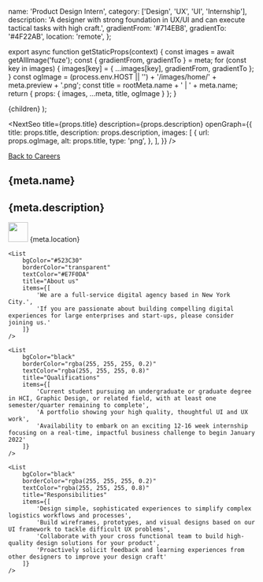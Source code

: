 
  name: 'Product Design Intern',
  category: ['Design', 'UX', 'UI', 'Internship'],
  description:
    'A designer with strong foundation in UX/UI and can execute tactical tasks with high craft.',
  gradientFrom: '#714EB8',
  gradientTo: '#4F22AB',
  location: 'remote',
};

export async function getStaticProps(context) {
  const images = await getAllImage('fuze');
  const { gradientFrom, gradientTo } = meta;
  for (const key in images) {
    images[key] = { ...images[key], gradientFrom, gradientTo };
  }
  const ogImage =
    (process.env.HOST || '') + '/images/home/' + meta.preview + '.png';
  const title = rootMeta.name + ' | ' + meta.name;
  return { props: { images, ...meta, title, ogImage } };
}

  <Layout title={meta.name} p="2xl:t-8">
    {children}
  </Layout>
);

<NextSeo
  title={props.title}
  description={props.description}
  openGraph={{
    title: props.title,
    description: props.description,
    images: [
      {
        url: props.ogImage,
        alt: props.title,
        type: 'png',
      },
    ],
  }}
/>

<section
  p="5 lg:x-22.5 lg:y-20"
  m="b-5 lg:x-10"
  grid="~ cols-12 gap-5"
  border="rounded-lg"
  className="md-title"
>
  <div className="col-span-12 md:col-span-9 lg:col-span-9 mb-4">
    <a href="/careers/">Back to Careers</a>
  </div>
  <h1
    font="redhat leading-none"
    grid="col-span-12 md:col-span-9 lg:col-span-9"
    className="text-fs03 lg:text-6xl"
  >
    {meta.name}
  </h1>
  <h2 m="lg:b-2" grid="col-span-12" className="text-xl">
    {meta.description}
  </h2>
  <div className="col-span-12 md:col-span-9 lg:col-span-9">
    <span className="float-left">
      <img src="../images/careers/location_pin.gif" width="40px" />
    </span>
    <span className="float-left capitalize ml-2 mt-1.5">{meta.location}</span>
  </div>
</section>

<RegularWidth>

    <List
    	bgColor="#523C30"
    	borderColor="transparent"
    	textColor="#E7F0DA"
    	title="About us"
    	items={[
    		'We are a full-service digital agency based in New York City.',
    		'If you are passionate about building compelling digital experiences for large enterprises and start-ups, please consider joining us.'
    	]}
    />

    <List
    	bgColor="black"
    	borderColor="rgba(255, 255, 255, 0.2)"
    	textColor="rgba(255, 255, 255, 0.8)"
    	title="Qualifications"
    	items={[
    		'Current student pursuing an undergraduate or graduate degree in HCI, Graphic Design, or related field, with at least one semester/quarter remaining to complete',
    		'A portfolio showing your high quality, thoughtful UI and UX work',
    		'Availability to embark on an exciting 12-16 week internship focusing on a real-time, impactful business challenge to begin January 2022'
    	]}
    />

    <List
    	bgColor="black"
    	borderColor="rgba(255, 255, 255, 0.2)"
    	textColor="rgba(255, 255, 255, 0.8)"
    	title="Responsibilities"
    	items={[
    		'Design simple, sophisticated experiences to simplify complex logistics workflows and processes',
    		'Build wireframes, prototypes, and visual designs based on our UI framework to tackle difficult UX problems',
    		'Collaborate with your cross functional team to build high-quality design solutions for your product',
    		'Proactively solicit feedback and learning experiences from other designers to improve your design craft'
    	]}
    />

</RegularWidth>
